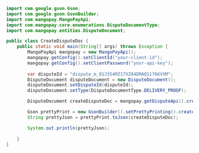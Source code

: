```java Java 
import com.google.gson.Gson;
import com.google.gson.GsonBuilder;
import com.mangopay.MangoPayApi;
import com.mangopay.core.enumerations.DisputeDocumentType;
import com.mangopay.entities.DisputeDocument;

public class CreateDisputeDoc {
    public static void main(String[] args) throws Exception {
        MangoPayApi mangopay = new MangoPayApi();
        mangopay.getConfig().setClientId("your-client-id");
        mangopay.getConfig().setClientPassword("your-api-key");
        
        var disputeId = "dispute_m_01J354MZ17XZA4DMAQS1766VXM";
        DisputeDocument disputeDocument = new DisputeDocument();
        disputeDocument.setDisputeId(disputeId);
        disputeDocument.setType(DisputeDocumentType.DELIVERY_PROOF);

        DisputeDocument createDisputeDoc = mangopay.getDisputeApi().createDisputeDocument(disputeDocument, disputeId);

        Gson prettyPrint = new GsonBuilder().setPrettyPrinting().create();
        String prettyJson = prettyPrint.toJson(createDisputeDoc);

        System.out.println(prettyJson);
    
    }  
}
```